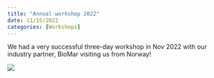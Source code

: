 ```yaml
---
title: "Annual workshop 2022"
date: 11/15/2022
categories: [Workshops]
---
```


We had a very successful three-day workshop in Nov 2022 with our industry partner, BioMar visiting us from Norway!

![](images/1000008957.JPEG)
